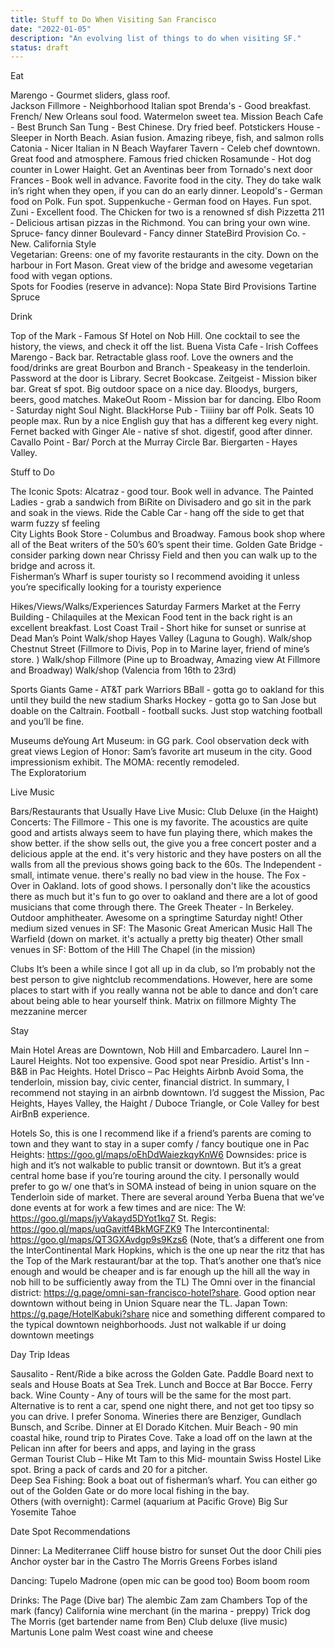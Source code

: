 ```yaml
---
title: Stuff to Do When Visiting San Francisco
date: "2022-01-05"
description: "An evolving list of things to do when visiting SF."
status: draft
---
```




Eat


Marengo - Gourmet sliders, glass roof.             
Jackson Fillmore - Neighborhood Italian spot
Brenda's - Good breakfast. French/ New Orleans soul food. Watermelon sweet tea.
Mission Beach Cafe - Best Brunch
San Tung - Best Chinese. Dry fried beef.  Potstickers
House - Sleeper in North Beach. Asian fusion. Amazing ribeye, fish, and salmon rolls
Catonia - Nicer Italian in N Beach
Wayfarer Tavern - Celeb chef downtown. Great food and atmosphere. Famous fried chicken
Rosamunde - Hot dog counter in Lower Haight. Get an Aventinas beer from Tornado's next door
Frances ‐ Book well in advance. Favorite food in the city. They do take walk in’s right when they open, if you can do an early dinner.
Leopold's ‐ German food on Polk. Fun spot.
Suppenkuche ‐ German food on Hayes. Fun spot.
Zuni ‐ Excellent food. The Chicken for two is a renowned sf dish
Pizzetta 211 ‐ Delicious artisan pizzas in the Richmond. You can bring your own wine.
Spruce‐ fancy dinner
Boulevard ‐ Fancy dinner
StateBird Provision Co. ‐  New. California Style  
Vegetarian:
Greens: one of my favorite restaurants in the city.  Down on the harbour in Fort Mason.  Great view of the bridge and awesome vegetarian food with vegan options.  
Spots for Foodies (reserve in advance):
Nopa
State Bird Provisions
Tartine
Spruce


Drink


Top of the Mark ‐ Famous Sf Hotel on Nob Hill. One cocktail to see the history, the views, and check it off the list.
Buena Vista Cafe ‐ Irish Coffees
Marengo ‐ Back bar. Retractable glass roof. Love the owners and the food/drinks are great
Bourbon and Branch ‐ Speakeasy in the tenderloin. Password at the door is Library. Secret Bookcase.
Zeitgeist ‐ Mission biker bar. Great sf spot. Big outdoor space on a nice day. Bloodys, burgers, beers, good matches.
MakeOut Room ‐ Mission bar for dancing.
Elbo Room ‐ Saturday night Soul Night.
BlackHorse Pub ‐ Tiiiiny bar off Polk. Seats 10 people max. Run by a nice English guy that has a different keg every night.
Fernet backed with Ginger Ale ‐ native sf shot. digestif, good after dinner.
Cavallo Point ‐ Bar/ Porch at the Murray Circle Bar.
Biergarten ‐ Hayes Valley.  




Stuff to Do


The Iconic Spots:
Alcatraz ‐ good tour. Book well in advance.
The Painted Ladies - grab a sandwich from BiRite on Divisadero and go sit in the park and soak in the views.
Ride the Cable Car ‐ hang off the side to get that warm fuzzy sf feeling                                                   
City Lights Book Store ‐ Columbus and Broadway. Famous book shop where all of the Beat writers of the 50’s 60’s spent their time.
Golden Gate Bridge - consider parking down near Chrissy Field and then you can walk up to the bridge and across it.  
Fisherman’s Wharf is super touristy so I recommend avoiding it unless you’re specifically looking for a touristy experience

Hikes/Views/Walks/Experiences
Saturday Farmers Market at the Ferry Building ‐ Chilaquiles at the Mexican Food tent in the back right  is an excellent breakfast.
Lost Coast Trail ‐ Short hike for sunset or sunrise at Dead Man’s Point
Walk/shop Hayes Valley (Laguna to Gough).
Walk/shop Chestnut Street (Fillmore to Divis, Pop in to Marine layer, friend of mine’s store. )
Walk/shop Fillmore (Pine up to Broadway, Amazing view At Fillmore and Broadway)
Walk/shop (Valencia from 16th to 23rd)

Sports
Giants Game ‐ AT&T park
Warriors BBall - gotta go to oakland for this until they build the new stadium
Sharks Hockey - gotta go to San Jose but doable on the Caltrain. 
Football - football sucks.  Just stop watching football and you’ll be fine. 

Museums
deYoung Art Museum: in GG park.  Cool observation deck with great views
Legion of Honor: Sam’s favorite art museum in the city.  Good impressionism exhibit.
The MOMA: recently remodeled.  
The Exploratorium


Live Music

Bars/Restaurants that Usually Have Live Music:
Club Deluxe (in the Haight)
Concerts:
The Fillmore - This one is my favorite.  The acoustics are quite good and artists always seem to have fun playing there, which makes the show better. if the show sells out, the give you a free concert poster and a delicious apple at the end.  it's very historic and they have posters on all the walls from all the previous shows going back to the 60s.
The Independent - small, intimate venue.  there's really no bad view in the house.
The Fox - Over in Oakland.  lots of good shows.  I personally don't like the acoustics there as much but it's fun to go over to oakland and there are a lot of good musicians that come through there.
The Greek Theater - In Berkeley.  Outdoor amphitheater.  Awesome on a springtime Saturday night!
Other medium sized venues in SF: 
The Masonic
Great American Music Hall
The Warfield (down on market.  it's actually a pretty big theater)
Other small venues in SF: 
Bottom of the Hill
The Chapel (in the mission)

Clubs
It’s been a while since I got all up in da club, so I’m probably not the best person to give nightclub recommendations.  However, here are some places to start with if you really wanna not be able to dance and don’t care about being able to hear yourself think.
Matrix on fillmore
Mighty
The mezzanine
mercer


Stay

Main Hotel Areas are Downtown, Nob Hill and Embarcadero. 
Laurel Inn – Laurel Heights. Not too expensive. Good spot near Presidio.
Artist's Inn ‐ B&B in Pac Heights.
Hotel Drisco – Pac Heights
Airbnb
Avoid Soma, the tenderloin, mission bay, civic center, financial district.  In summary, I recommend not staying in an airbnb downtown.  I’d suggest the Mission, Pac Heights, Hayes Valley, the Haight / Duboce Triangle, or Cole Valley for best AirBnB experience. 

Hotels
So, this is one I recommend like if a friend’s parents are coming to town and they want to stay in a super comfy / fancy boutique one in Pac Heights: https://goo.gl/maps/oEhDdWaiezkqyKnW6 
Downsides: price is high and it’s not walkable to public transit or downtown.  But it’s a great central home base if you’re touring around the city.
I personally would prefer to go w/ one that’s in SOMA instead of being in union square on the Tenderloin side of market.  There are several around Yerba Buena that we’ve done events at for work a few times and are nice: 
The W: https://goo.gl/maps/jyVakayd5DYot1kq7
St. Regis: https://goo.gl/maps/uqGavitf4BkMGFZK9
The Intercontinental: https://goo.gl/maps/QT3GXAvdgp9s9Kzs6 (Note, that’s a different one from the InterContinental Mark Hopkins, which is the one up near the ritz that has the Top of the Mark restaurant/bar at the top.   That’s another one that’s nice enough and would be cheaper and is far enough up the hill all the way in nob hill to be sufficiently away from the TL)
The Omni over in the financial district: https://g.page/omni-san-francisco-hotel?share.   Good option near downtown without being in Union Square near the TL.
Japan Town: 
https://g.page/HotelKabuki?share
nice and something different compared to the typical downtown neighborhoods.  Just not walkable if ur doing downtown meetings


Day Trip Ideas


Sausalito ‐ Rent/Ride a bike across the Golden Gate. Paddle Board next to seals and House Boats at Sea Trek.  Lunch and Bocce at Bar Bocce. Ferry back.
Wine County ‐ Any of tours will be the same for the most part. Alternative is to rent a car,  spend one night there, and not get too tipsy so you can drive. I prefer Sonoma. Wineries there are Benziger, Gundlach Bunsch, and Scribe.  Dinner at El Dorado Kitchen.
Muir Beach ‐ 90 min coastal hike, round trip to Pirates Cove. Take a load off on the lawn at the
Pelican inn after for beers and apps, and laying in the grass             
German Tourist Club – Hike Mt Tam to this Mid‐ mountain Swiss Hostel Like spot. Bring a pack of cards and 20 for a pitcher.                      
Deep Sea Fishing:
Book a boat out of fisherman’s wharf.  You can either go out of the Golden Gate or do more local fishing in the bay.  
Others (with overnight):
Carmel (aquarium at Pacific Grove)
Big Sur
Yosemite
Tahoe

Date Spot Recommendations


Dinner:
La Mediterranee
Cliff house bistro for sunset
Out the door
Chili pies
Anchor oyster bar in the Castro 
The Morris 
Greens 
Forbes island

Dancing:
Tupelo
Madrone (open mic can be good too)
Boom boom room

Drinks:
The Page (Dive bar)
The alembic
Zam zam
Chambers
Top of the mark (fancy)
California wine merchant (in the marina - preppy)
Trick dog
The Morris (get bartender name from Ben) 
Club deluxe (live music)
Martunis 
Lone palm
West coast wine and cheese

